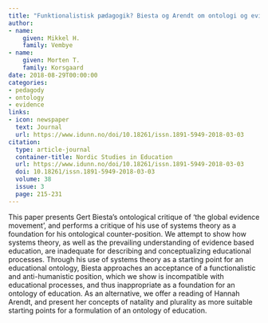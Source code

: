 ```yaml
---
title: "Funktionalistisk pædagogik? Biesta og Arendt om ontologi og evidens"
author:
- name:
    given: Mikkel H.
    family: Vembye
- name:
    given: Morten T. 
    family: Korsgaard
date: 2018-08-29T00:00:00
categories:
- pedagody
- ontology
- evidence
links:
- icon: newspaper
  text: Journal
  url: https://www.idunn.no/doi/10.18261/issn.1891-5949-2018-03-03
citation:
  type: article-journal
  container-title: Nordic Studies in Education
  url: https://www.idunn.no/doi/10.18261/issn.1891-5949-2018-03-03
  doi: 10.18261/issn.1891-5949-2018-03-03
  volume: 38
  issue: 3
  page: 215-231
---
```


This paper presents Gert Biesta’s ontological critique of ‘the global evidence movement’, and performs a critique of his use of systems theory as a foundation for his ontological counter-position. We attempt to show how systems theory, as well as the prevailing understanding of evidence based education, are inadequate for describing and conceptualizing educational processes. Through his use of systems theory as a starting point for an educational ontology, Biesta approaches an acceptance of a functionalistic and anti-humanistic position, which we show is incompatible with educational processes, and thus inappropriate as a foundation for an ontology of education. As an alternative, we offer a reading of Hannah Arendt, and present her concepts of natality and plurality as more suitable starting points for a formulation of an ontology of education.